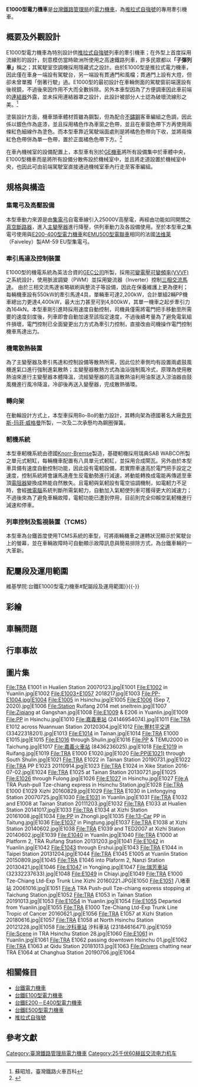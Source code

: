 {{Infobox locomotive
| name =  台鐵E1000型電力機車
| image = File:PP-E1004.jpg
| caption = E1000型電力機車外觀
| type = [[電力機車|電力機車]]
| origin = {{ZAF}}
| builder = [[聯邦鐵路客貨車公司|聯邦鐵路客貨車公司]]
|buildmodel = 
| roadnumber = 
| builddate = 1996、1997年
| totalproduction = 64輛 
| user = [[台灣鐵路管理局|台灣鐵路管理局]]
| data = 
| whytetype =
| uicclass = [[Bo-Bo|Bo′Bo′]]
| gauge = 1,067mm
| wheeldiameter =
| axleload = 15噸
| wheelbase = 
| minimumcurve = 
| length =17,211 mm
| width = 2,885 mm
| height = 4,265 mm（降弓）
| weight = 60噸
| sandcap = 
| electricsystem = [[交流電|AC]] 25k[[伏特|V]] 60[[赫茲|Hz]]（[[架空電纜_(鐵路)|架空電纜]]）
| transmission = 交—直—交流電
| speedcontrol = [[可關斷晶閘管|GTO]]－[[变频器|VVVF]] [[脈衝寬度調變|脈衝寬度調變]]
| tractionmotors = [[异步电动机|三相誘導電動機]]*4
| topspeed = 160Km/hr
| sustainedspeed = 130Km/hr
| poweroutput =1,743kW／2,336HP（單輛機車）
| tractiveeffort = 16,735kgw（單輛機車）
| locobrakes = [[Knorr-Bremse|Knorr-Bremse]]製<br> KE3-EPZ型[[空气制动|電氣指令式氣軔]] <br /> [[电阻制动|電阻電軔]]（已停用）
| locobrakepower = 
| locobrakeforce = 
| trainbrakes = 
| safety = [[列车自动保护系统|ATP]]列車自動防護系統（ERTMS／[[歐洲列車控制系統|ETCS]]-Level1架構）
}}
'''E1000型電力機車'''是[[台灣鐵路管理局|台灣鐵路管理局]]的[[電力機車|電力機車]]，為[[推拉式自強號|推拉式自強號]]的專用牽引機車。

==概要及外觀設計==
E1000型電力機車為特別設計供[[推拉式自強號|推拉式自強號]]列車的牽引機車；在外型上首度採用流線形的設計，刻意模仿當時歐洲所使用之高速鐵路列車，許多民眾都以'''「子彈列車」'''稱之；其駕駛室空調機採用隱藏式之設計。由於E1000型是推拉式電力機車，因此僅在車身一端設有駕駛台，另一端設有貫通門和風檔；貫通門上設有大燈，但卻未曾單獨「倒著行駛」過。E1000型的最初設計在車輛側面的駕駛窗前端還設有後視鏡，不過後來因作用不大而全數拆除。另外本車型因為了方便調車因此車前端的[[车钩|連結器]]外露，並未採用連結器罩之設計，此設計被部分人士認為破壞流線形之美。<ref>蘇昭旭，臺灣鐵路火車百科</ref>

塗裝設計方面，機車頭車體材質雖為鋼製，但為配合[[不鏽鋼|不鏽鋼]]客車編組之色調，因此係以銀色作為底漆，並且採用橘色作為車窗之色帶，並且在車窗色帶下方再使用兩條紅色細線作為塗色。而本型車靠近駕駛端面處則是將橘色色帶向下收，並將兩條紅色色帶併為單一色帶，置於正面橘色色帶下方。<ref>{{cite web |url=http://emu300ct.web.fc2.com/index/tralms/E1000.htm |title=台鐵E1000型電力機車 |publisher=列車收藏誌 |archiveurl=https://web.archive.org/web/20181125163431/http://emu300ct.web.fc2.com/index/tralms/E1000.htm |archivedate=2018-11-25 |dead-url=no |accessdate=2020-10-25 }}</ref>

在車內機械室的設備配置上，本型車有別於[[台鐵E200－E400型電力機車|GE機車]]將所有設備集中於車體中央，E1000型機車而是將所有設備分散佈設於機械室中，並且將走道設置於機械室中央，也因此可由前端駕駛室直接通過機械室車內行走至客車編組。

==規格與構造==
===集電弓及高壓設備=== 
本型車動力來源是由[[集電弓|集電弓]]自電車線引入25000V高壓電，再經由功能如同開關之[[斷路器|真空斷路器]]，進入[[變壓器|主變壓器]]進行降壓，供列車動力及各設備使用。至於本型車之集電弓使用與[[台鐵E200－E400型電力機車|E200-400型電力機車]]和[[EMU500型電聯車|EMU500型電聯車]]相同的法國[[法维莱|法维莱]]（Faiveley）製AM-59 EU型集電弓。

===牽引馬達及控制裝置=== 
E1000型的機電系統為英法合資的[[GEC公司|GEC公司]]所製，採用[[可變電壓可變周波數控制|可變電壓可變頻率(VVVF)]]之系統設計，使用脈波調變（PWM）並採用變流器（Inverter）控制[[交流馬達|三相交流馬達]]。 由於三相交流馬達省略碳刷與整流子等設備，因此在保養維護上更為便利；每輛機車設有550kW的牽引馬達4具，單輛車可達2,200kW，合計單組2輛PP機車總出力更達4,400kW，最大出力甚至可到4,800kW，其單一機車之起步牽引力為164kN。本型車剛引進時採用速度自動控制，司機員僅需將電門把手移動至所需要的速度刻度後，列車即會自動加速至該指定速度，不過後續考量為了避免電氣組件損壞，電門控制已全面變更出力方式為牽引力控制，直接改由司機操作電門控制機車馬達出力。

===機電散熱裝置===
為了主變壓器及牽引馬達和控制設備等散熱所需，因此位於車側均有設置兩處鼓風機進氣口進行強制進氣散熱；主變壓器散熱方式為油浴強制風冷式，原理為使用散熱油來進行主變壓器本體降溫，流經變壓器的高溫散熱油利用油泵送入涼油器由鼓風機進行風冷降溫，冷卻後再送入變壓器，完成散熱循環。
===轉向架===
在動輪設計方式上，本型車採用Bo-Bo的動力設計，其轉向架為德國著名大廠[[克劳斯-玛菲·威格曼|克劳斯-玛菲·威格曼]]所製，一次及二次承懸均為鋼圈彈簧。

===軔機系統===
本型車軔機系統由德國[[Knorr-Bremse|Knorr-Bremse]]製造，基礎軔機採用瑞典SAB WABCO所製之單元式軔缸，每輛機車配置有八具單元式軔缸，並採用合成閘瓦。另外由於本型車具備有速度自動控制功能，因此設有電軔設備，若實際車速高於電門把手設定之速度，控制系統將會讓馬達產生反電動勢進行減速，將動能轉換成電能再傳遞至車頂[[電阻器|電阻器]]變換成熱能自然散失。且電軔與氣軔設有電空協調機制，如電軔力不足時，會經[[微電腦|微電腦]]系統判斷所需氣軔力，自動加入氣軔使列車可獲得更大的減速力；不過後來為了避免車輛故障，電軔功能已遭到停用，目前則完全仰賴空氣軔機進行減速和停車。

===列車控制及監視裝置（TCMS）===
本型車為台鐵首度使用TCMS系統的車型，可將兩輛機車之運轉狀況顯示於駕駛台上的螢幕，並在車輛故障時可自動顯示故障訊息與簡易排除方式，為台鐵車輛的一大革新。

==配屬段及運用範圍==
{{wikiversity|台鐵E1000型電力機車}}
{{main|v:台鐵E1000型電力機車#配屬段及運用範圍{{!}}維基學院:台鐵E1000型電力機車#配屬段及運用範圍}}{{-}}

==彩繪==
{{see also|推拉式自強號#彩繪}}

==車輛問題==
{{see also|推拉式自強號#維修問題}}

==行車事故==
{{see also|推拉式自強號#行車事故}}

==圖片集==
<gallery>
File:TRA E1001 in Hualien Station 20070123.jpg|E1001
File:E1002 in Yuanlin.jpg|E1002
File:E1003+E1057 2018217.jpg|E1003
File:PP-E1004.jpg|E1004
File:E1005 in Hsinchu.jpg|E1005
File:E1006 (Sep 7, 2020).jpg|E1006
File:Station Ruifang 2014 met sneltrein.jpg|E1007
File:Ziqiang at Gangshan.jpg|E1008
File:E1009 & E206 in Yuanlin.jpg|E1009
File:PP in Hsinchu.jpg|E1010
File:嘉義車站 (24146954074).jpg|E1011
File:TRA E1012 across Nuannuan Station 20120304.jpg|E1012
File:豐村平交道 (33422318201).jpg|E1013
File:E1014 in Tainan.jpg|E1014
File:TRA E1000 E1015.jpg|E1015
File:E1016 through Shulin.jpg|E1016
File:PP & TEMU2000 in Taichung.jpg|E1017
File:嘉義火車站 (8436236025).jpg|E1018
File:E1019 in Ruifang.jpg|E1019
File:TRA E1000 E1020.jpg|E1020
File:PP(E1021) through South Shulin.jpg|E1021
File:TRA E1022 in Tainan Station 20190731.jpg|E1022
File:TRA PP E1023 20110914.jpg|E1023
File:TRA E1024 in Xike Station 2016-07-02.jpg|E1024
File:TRA E1025 at Tainan Station 20130721.jpg|E1025
File:E1026 through Fulong.jpg|E1026
File:E1027 in Hsinchu.jpg|E1027
File:A TRA Push-pull Tze-chiang express in Hsinchu Station.jpg|E1028
File:TRA E1000 E1029 Xizhi 20160829.jpg|E1029
File:TRA E1030 in Linfongying Station 20070725.jpg|E1030
File:E1031 in Yuanlin.jpg|E1031
File:TRA E1032 and E1008 at Tainan Station 20111203.jpg|E1032
File:TRA E1033 at Hualien Station 20141017.jpg|E1033
File:TRA E1034 at Xizhi Station 20161008.jpg|E1034
File:PP in Zhongli.jpg|E1035
File:13-Car PP in Taitung.jpg|E1036
File:E1037 in Pingtung.jpg|E1037
File:TRA E1038 at Xizhi Station 20140602.jpg|E1038
File:TRA E1039 and TED2007 at Xizhi Station 20140602.jpg|E1039
File:E1040 in Yuanlin.jpg|E1040
File:TRA E1000 at Platform 2, TRA Ruifang Station 20131203.jpg|E1041
File:E1042 in Yuanlin.jpg|E1042
File:E1043 through Ershui.jpg|E1043
File:TRA E1044 in Taipei Station 20131204.jpg|E1044
File:TRA E1045 E1005 at Yuanlin Station 20150809.jpg|E1045
File:TRA E1046 into Plaform 2, Nanzi Station 20130421.jpg|E1046
File:E1047 in Yongjing.jpg|E1047
File:瑞芳車站 (32332237633).jpg|E1048
File:E1049 in Chiayi.jpg|E1049
File:TRA E1000 Tze-Chiang Ltd-Exp Trunk Line Xizhi 20160221.JPG|E1050
File:E1051 八堵車站 20061016.jpg|E1051
File:A TRA Push-pull Tze-chiang express stopping at Taichung Station.jpg|E1052
File:TRA E1053 in Tainan Station 20191013.jpg|E1053
File:E1054 in Yuanlin.jpg|E1054
File:E1055 Departed from Yuanlin.jpg|E1055
File:TRA E1000 Tze-Chiang Ltd-Exp Trunk Line Tropic of Cancer 20160621.jpg|E1056
File:TRA E1057 at Xizhi Station 20180616.jpg|E1057
File:TRA E1058 at North Hsinchu Station 20121228.jpg|E1058
File:汐科車站 汐科車站 (23184616471).jpg|E1059
File:Scene in TRA Hsinchu Station 28.jpg|E1060
File:E1061 in Yuanlin.jpg|E1061
File:TRA E1062 passing downtown Hsinchu 01.jpg|E1062
File:TRA E1063 at Qidu Station 20181013.jpg|E1063
File:Drivers chatting near TRA E1064 at Changhua Station 20190706.jpg|E1064
</gallery>

==相關條目==
*[[台鐵電力機車|台鐵電力機車]]
*[[台鐵E100型電力機車|台鐵E100型電力機車]]
*[[台鐵E200－E400型電力機車|台鐵E200－E400型電力機車]]
*[[台鐵E500型電力機車|台鐵E500型電力機車]]
*[[推拉式自強號|推拉式自強號]]

==參考文獻==
{{reflist}}
{{Commons category|TRA E1000}}

{{臺灣鐵路管理局營運車種}}
{{臺灣鐵路管理局動力機車}}

{{DEFAULTSORT:E1000}}
[[Category:臺灣鐵路管理局電力機車|Category:臺灣鐵路管理局電力機車]]

[[Category:25千伏60赫兹交流电力机车|Category:25千伏60赫兹交流电力机车]]